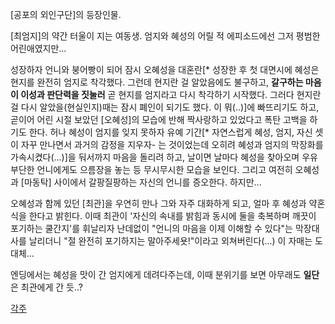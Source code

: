 [공포의 외인구단]의 등장인물.

[최엄지]의 약간 터울이 지는 여동생. 엄지와 혜성의 어릴 적 에피소드에선 그저 평범한 어린애였지만... 

성장하자 언니와 붕어빵이 되어 잠시 오혜성을 대혼란[* 성장한 후 첫 대면시에 혜성은 현지를 완전히 엄지로 착각했다. 그런데 현지란 걸 알았음에도 불구하고, '''갈구하는 마음이 이성과 판단력을 짓눌러''' 곧 현지를 엄지라고 다시 착각하기 시작했다. 그러다 현지란 걸 다시 알았을(현실인지)때는 잠시 폐인이 되기도 했다. 이 뭐(..)]에 빠뜨리기도 하고, 곧이어 어린 시절 보았던 [오혜성]의 모습에 반해 짝사랑하고 있었다고 폭탄 고백을 하기도 한다. 허나 혜성이 엄지를 잊지 못하자 유예 기간[* 자연스럽게 혜성, 엄지, 자신 셋이 자꾸 만나면서 과거의 감정을 지우자- 는 것이었는데 오히려 혜성과 엄지의 막장화를 가속시켰다(...)]을 둬서까지 마음을 돌리려 하고, 날이면 날마다 혜성을 찾아오며 우유부단한 언니에게도 으름장을 놓는 등 무시무시한 모습을 보인다. 그리고 여전히 오혜성과 [마동탁] 사이에서 갈팡질팡하는 자신의 언니를 증오한다. 하지만...

오혜성과 함께 있던 [최관]을 우연히 만나 그와 자주 대화하게 되고, 얼마 후 혜성과 약혼식을 한다고 밝힌다. 이때 최관이 '자신의 속내를 밝힘과 동시에 둘을 축복하며 깨끗이 포기하는 쿨간지'를 휘날리자 난데없이 "언니의 마음을 이제 이해할 수 있다"는 막장대사를 날리더니 "절 완전히 포기하지는 말아주세욧!"이라고 외쳐버린다(...) 이 자매는 도대체...

엔딩에서는 혜성을 맛이 간 엄지에게 데려다주는데, 이때 분위기를 보면 아무래도 '''일단'''은 최관에게 간 듯..? 

[[각주]]
